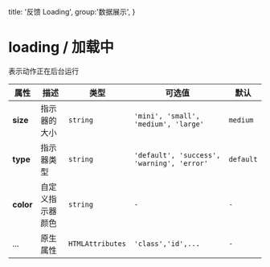   title: '反馈 Loading',
  group:'数据展示',
}

# loading / 加载中

表示动作正在后台运行

<fect-CodeShow title="默认的" name="ex-loading-default" />

<fect-CodeShow title="类型" desc="可以指定指示器的类型" name="ex-loading-type" />

<fect-CodeShow title="尺寸" desc="可以指定指示器的尺寸" name="ex-loading-size" />

<fect-Attributes>

<fect-AttributesTitle title="Loading Props" />

| 属性      | 描述             | 类型             | 可选值                                     | 默认      |
| --------- | ---------------- | ---------------- | ------------------------------------------ | --------- |
| **size**  | 指示器的大小     | `string`         | `'mini', 'small', 'medium', 'large'`       | `medium`  |
| **type**  | 指示器类型       | `string`         | `'default', 'success', 'warning', 'error'` | `default` |
| **color** | 自定义指示器颜色 | `string`         | `-`                                        | `-`       |
| ...       | 原生属性         | `HTMLAttributes` | `'class','id',...`                         | `-`       |

</fect-Attributes>
